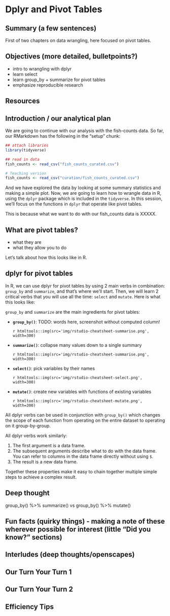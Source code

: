 # Dplyr and Pivot Tables {#pivot}

## Summary (a few sentences)

First of two chapters on data wrangling, here focused on pivot tables. 

## Objectives (more detailed, bulletpoints?)

- intro to wrangling with dplyr 
- learn select
- learn group_by + summarize for pivot tables
- emphasize reproducible research


## Resources

## Introduction / our analytical plan

We are going to continue with our analysis with the fish-counts data. So far, our RMarkdown has the following in the "setup" chunk: <!---TODO update after ch 3 complete --->

```r
## attach libraries
library(tidyverse)

## read in data
fish_counts <- read_csv("fish_counts_curated.csv")
```

```r
# Teaching version
fish_counts <- read_csv("curation/fish_counts_curated.csv")
```

And we have explored the data by looking at some summary statistics and making a simple plot. Now, we are going to learn how to wrangle data in R, using the `dplyr` package which is included in the `tidyverse`. In this session, we'll focus on the functions in `dplyr` that operate like pivot tables.

This is because what we want to do with our fish_counts data is XXXXX. 

## What are pivot tables?

- what they are
- what they allow you to do

Let's talk about how this looks like in R. 

## dplyr for pivot tables

In R, we can use dplyr for pivot tables by using 2 main verbs in combination: `group_by` and `summarize`, and that's where we'll start. Then, we will learn 2 critical verbs that you will use all the time: `select` and `mutate`. Here is what this looks like:


`group_by` and `summarize` are the main ingredients for pivot tables: 

- **`group_by()`**: TODO: words here, screenshot without computed column!

  `r htmltools::img(src='img/rstudio-cheatsheet-summarise.png', width=300)`

- **`summarize()`**: collapse many values down to a single summary 

  `r htmltools::img(src='img/rstudio-cheatsheet-summarise.png', width=300)`
  

- **`select()`**: pick variables by their names

  `r htmltools::img(src='img/rstudio-cheatsheet-select.png', width=300)`
    
- **`mutate()`**: create new variables with functions of existing variables 

  `r htmltools::img(src='img/rstudio-cheatsheet-mutate.png', width=300)`
    
  

All dplyr verbs can be used in conjunction with `group_by()` which changes the scope of each function from operating on the entire dataset to operating on it group-by-group. 

All dplyr verbs work similarly:

1. The first argument is a data frame.
2. The subsequent arguments describe what to do with the data frame. You can refer to columns in the data frame directly without using `$`.
3. The result is a new data frame.

Together these properties make it easy to chain together multiple simple steps to achieve a complex result.


## Deep thought

group_by() %>% summarize() vs
group_by() %>% mutate()







## Fun facts (quirky things) - making a note of these wherever possible for interest (little “Did you know?” sections)
## Interludes (deep thoughts/openscapes)
## Our Turn Your Turn 1
## Our Turn Your Turn 2
## Efficiency Tips

